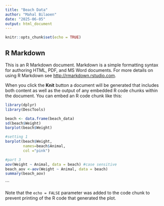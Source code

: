 ```yaml
---
title: "Beach Data"
author: "Mahal Bilaoen"
date: "2025-06-05"
output: html_document
---
```


```r
knitr::opts_chunk$set(echo = TRUE)
```

## R Markdown

This is an R Markdown document. Markdown is a simple formatting syntax for authoring HTML, PDF, and MS Word documents. For more details on using R Markdown see <http://rmarkdown.rstudio.com>.

When you click the **Knit** button a document will be generated that includes both content as well as the output of any embedded R code chunks within the document. You can embed an R code chunk like this:

```r
library(dplyr)
library(DescTools)
```

```r
beach <- data.frame(beach_data)
sd(beach$Weight)
barplot(beach$Weight)

#setting 1 
barplot(beach$Weight,
        names=beach$Animal,
        col ="pink")

#part 3 
aov(Weight ~ Animal, data = beach) #case sensitive 
beach_aov <-aov(Weight ~ Animal, data = beach)
summary(beach_aov)
```

```


Note that the `echo = FALSE` parameter was added to the code chunk to prevent printing of the R code that generated the plot.
